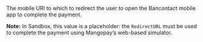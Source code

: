 <ParamField body="DeepLinkURL" type="string" >    
The mobile URI to which to redirect the user to open the Bancontact mobile app to complete the payment.

**Note:** In Sandbox, this value is a placeholder: the `RedirectURL` must be used to complete the payment using Mangopay’s web-based simulator.
</ParamField>